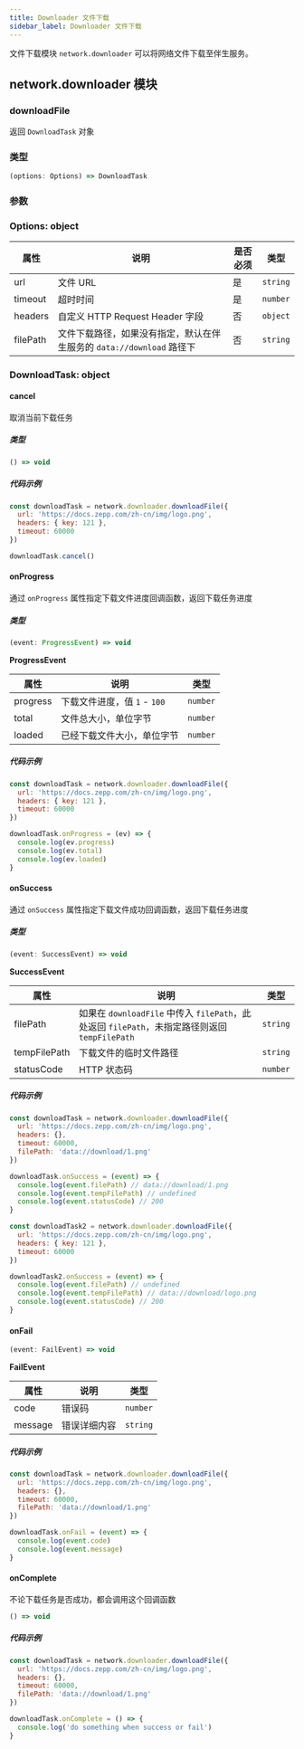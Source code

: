 ```yaml
---
title: Downloader 文件下载
sidebar_label: Downloader 文件下载
---
```


文件下载模块 `network.downloader` 可以将网络文件下载至伴生服务。

## network.downloader 模块

### downloadFile

返回 `DownloadTask` 对象

### 类型

```ts
(options: Options) => DownloadTask
```

### 参数

### Options: object

| 属性     | 说明                                                                  | 是否必须 | 类型     |
| -------- | --------------------------------------------------------------------- | -------- | -------- |
| url      | 文件 URL                                                              | 是       | `string` |
| timeout  | 超时时间                                                              | 是       | `number` |
| headers  | 自定义 HTTP Request Header 字段                                       | 否       | `object` |
| filePath | 文件下载路径，如果没有指定，默认在伴生服务的 `data://download` 路径下 | 否       | `string` |

### DownloadTask: object

#### cancel

取消当前下载任务

##### 类型

```ts
() => void
```

##### 代码示例

```js
const downloadTask = network.downloader.downloadFile({
  url: 'https://docs.zepp.com/zh-cn/img/logo.png',
  headers: { key: 121 },
  timeout: 60000
})

downloadTask.cancel()
```

#### onProgress

通过 `onProgress` 属性指定下载文件进度回调函数，返回下载任务进度

##### 类型

```ts
(event: ProgressEvent) => void
```

**ProgressEvent**

| 属性     | 说明                       | 类型     |
| -------- | -------------------------- | -------- |
| progress | 下载文件进度，值 `1` - `100`   | `number` |
| total    | 文件总大小，单位字节       | `number` |
| loaded   | 已经下载文件大小，单位字节 | `number` |

##### 代码示例

```js
const downloadTask = network.downloader.downloadFile({
  url: 'https://docs.zepp.com/zh-cn/img/logo.png',
  headers: { key: 121 },
  timeout: 60000
})

downloadTask.onProgress = (ev) => {
  console.log(ev.progress)
  console.log(ev.total)
  console.log(ev.loaded)
}
```

#### onSuccess

通过 `onSuccess` 属性指定下载文件成功回调函数，返回下载任务进度

##### 类型

```ts
(event: SuccessEvent) => void
```

**SuccessEvent**

| 属性         | 说明                                                                                          | 类型     |
| ------------ | --------------------------------------------------------------------------------------------- | -------- |
| filePath     | 如果在 `downloadFile` 中传入 `filePath`，此处返回 `filePath`，未指定路径则返回 `tempFilePath` | `string` |
| tempFilePath | 下载文件的临时文件路径                                                                        | `string` |
| statusCode   | HTTP 状态码                                                                                   | `number` |

##### 代码示例

```js
const downloadTask = network.downloader.downloadFile({
  url: 'https://docs.zepp.com/zh-cn/img/logo.png',
  headers: {},
  timeout: 60000,
  filePath: 'data://download/1.png'
})

downloadTask.onSuccess = (event) => {
  console.log(event.filePath) // data://download/1.png
  console.log(event.tempFilePath) // undefined
  console.log(event.statusCode) // 200
}

const downloadTask2 = network.downloader.downloadFile({
  url: 'https://docs.zepp.com/zh-cn/img/logo.png',
  headers: { key: 121 },
  timeout: 60000
})

downloadTask2.onSuccess = (event) => {
  console.log(event.filePath) // undefined
  console.log(event.tempFilePath) // data://download/logo.png
  console.log(event.statusCode) // 200
}
```

#### onFail

```ts
(event: FailEvent) => void
```

**FailEvent**

| 属性    | 说明         | 类型     |
| ------- | ------------ | -------- |
| code    | 错误码       | `number` |
| message | 错误详细内容 | `string` |

##### 代码示例

```js
const downloadTask = network.downloader.downloadFile({
  url: 'https://docs.zepp.com/zh-cn/img/logo.png',
  headers: {},
  timeout: 60000,
  filePath: 'data://download/1.png'
})

downloadTask.onFail = (event) => {
  console.log(event.code)
  console.log(event.message)
}
```

#### onComplete

不论下载任务是否成功，都会调用这个回调函数

```ts
() => void
```

##### 代码示例

```js
const downloadTask = network.downloader.downloadFile({
  url: 'https://docs.zepp.com/zh-cn/img/logo.png',
  headers: {},
  timeout: 60000,
  filePath: 'data://download/1.png'
})

downloadTask.onComplete = () => {
  console.log('do something when success or fail')
}
```
